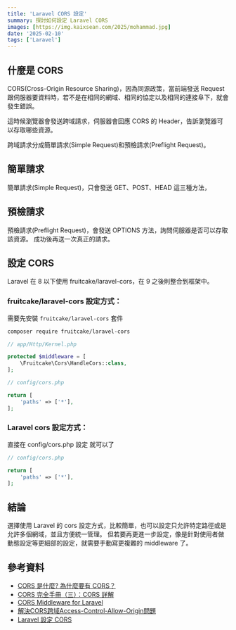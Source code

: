 ```yaml
---
title: 'Laravel CORS 設定'
summary: 探討如何設定 Laravel CORS
images: [https://img.kaixsean.com/2025/mohammad.jpg]
date: '2025-02-10'
tags: ['Laravel']
---
```


## 什麼是 CORS

CORS(Cross-Origin Resource Sharing)，因為同源政策，當前端發送 Request 跟伺服器要資料時，若不是在相同的網域、相同的協定以及相同的連接阜下，就會發生錯誤。

這時候瀏覽器會發送跨域請求，伺服器會回應 CORS 的 Header，告訴瀏覽器可以存取哪些資源。

跨域請求分成簡單請求(Simple Request)和預檢請求(Preflight Request)。

## 簡單請求

簡單請求(Simple Request)，只會發送 GET、POST、HEAD 這三種方法，

## 預檢請求

預檢請求(Preflight Request)，會發送 OPTIONS 方法，詢問伺服器是否可以存取該資源。
成功後再送一次真正的請求。

## 設定 CORS

Laravel 在 8 以下使用 fruitcake/laravel-cors，在 9 之後則整合到框架中。

### fruitcake/laravel-cors 設定方式：

需要先安裝 `fruitcake/laravel-cors` 套件

```bash
composer require fruitcake/laravel-cors
```

```php
// app/Http/Kernel.php

protected $middleware = [
    \Fruitcake\Cors\HandleCors::class,
];
```

```php
// config/cors.php

return [
    'paths' => ['*'],
];
```

### Laravel cors 設定方式：

直接在 config/cors.php 設定 就可以了

```php
// config/cors.php

return [
    'paths' => ['*'],
];
```

## 結論

選擇使用 Laravel 的 cors 設定方式，比較簡單，也可以設定只允許特定路徑或是允許多個網域，並且方便統一管理。
但若要再更進一步設定，像是針對使用者做動態設定等更細部的設定，就需要手動寫更複雜的 middleware 了。

## 參考資料

- [CORS 是什麼? 為什麼要有 CORS？](https://www.explainthis.io/zh-hant/swe/what-is-cors)
- [CORS 完全手冊（三）：CORS 詳解](https://blog.huli.tw/2021/02/19/cors-guide-3/)
- [CORS Middleware for Laravel](https://github.com/fruitcake/laravel-cors)
- [解決CORS跨域Access-Control-Allow-Origin問題](https://www.jashong.tw/blog/478ebfFlglkiCqiKEBHIKToUJxyUHTKnDiGDFfHiGHhDk)
- [Laravel 設定 CORS](https://vocus.cc/article/6041fbe8fd89780001e1e8d8)
